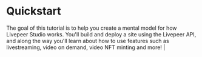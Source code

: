 # Quickstart

The goal of this tutorial is to help you create a mental model for how Livepeer
Studio works. You'll build and deploy a site using the Livepeer API, and along
the way you'll learn about how to use features such as livestreaming, video on
demand, video NFT minting and more! |
